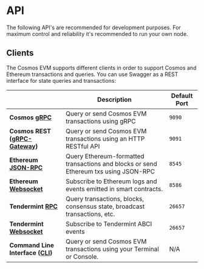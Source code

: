 # API

The following API's are recommended for development purposes. For maximum control and reliability it's recommended to run your own node.

## Clients

The Cosmos EVM supports different clients in order to support Cosmos and Ethereum transactions and queries. You can use Swagger as a REST interface for state queries and transactions:

|                                                                                  | Description                                                                          | Default Port |
| -------------------------------------------------------------------------------- | ------------------------------------------------------------------------------------ | ------------ |
| **Cosmos [gRPC](./cosmos-grpc.md#cosmos-grpc)**                                  | Query or send Cosmos EVM transactions using gRPC                                     | `9090`       |
| **Cosmos REST ([gRPC-Gateway](./cosmos-grpc.md#cosmos-http-rest-grpc-gateway))** | Query or send Cosmos EVM transactions using an HTTP RESTful API                      | `9091`       |
| **Ethereum [JSON-RPC](./ethereum-json-rpc/index.md)**                            | Query Ethereum-formatted transactions and blocks or send Ethereum txs using JSON-RPC | `8545`       |
| **Ethereum [Websocket](./ethereum-json-rpc/index.md#ethereum-websocket)**        | Subscribe to Ethereum logs and events emitted in smart contracts.                    | `8586`       |
| **Tendermint [RPC](#tendermint-rpc)**                                            | Query transactions, blocks, consensus state, broadcast transactions, etc.            | `26657`      |
| **Tendermint [Websocket](#tendermint-websocket)**                                | Subscribe to Tendermint ABCI events                                                  | `26657`      |
| **Command Line Interface ([CLI](../../protocol/cli))**                           | Query or send Cosmos EVM transactions using your Terminal or Console.                | N/A          |